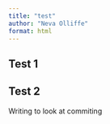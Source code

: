 ```yaml
---
title: "test"
author: "Neva Olliffe"
format: html
---
```


## Test 1 


## Test 2 
Writing to look at commiting